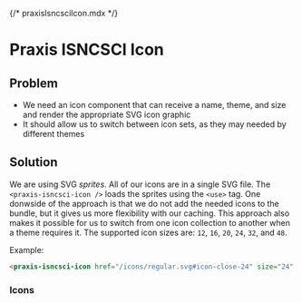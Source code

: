 {/* praxisIsncsciIcon.mdx */}


<Meta of={Stories} />

# Praxis ISNCSCI Icon

## Problem

- We need an icon component that can receive a name, theme, and size and render the appropriate SVG icon graphic
- It should allow us to switch between icon sets, as they may needed by different themes

## Solution

We are using SVG _sprites_. All of our icons are in a single SVG file.
The `<praxis-isncsci-icon />` loads the sprites using the `<use>` tag.
One donwside of the approach is that we do not add the needed icons to the bundle, but it gives us more flexibility with our caching.
This approach also makes it possible for us to switch from one icon collection to another when a theme requires it.
The supported icon sizes are: `12`, `16`, `20`, `24`, `32`, and `48`.

Example:

```html
<praxis-isncsci-icon href="/icons/regular.svg#icon-close-24" size="24" />
```

### Icons

<Canvas of={Stories.Icons} />
